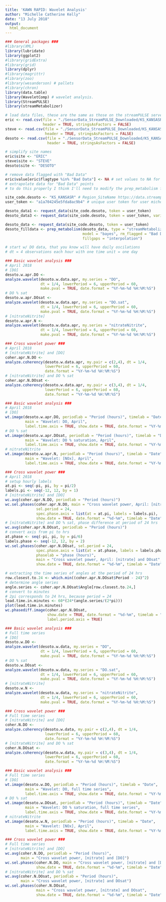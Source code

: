 ```yaml
---
title: 'KAWN RAPID: Wavelet Analysis'
author: "Michelle Catherine Kelly"
date: "13 July 2018"
output:
  html_document
---
```


```r
### General packages ###
#library(XML)
library(lubridate)
library(ggplot2)
#library(gridExtra)
#library(grid)
library(dplyr)
#library(magrittr)
#library(zoo)
#library(wesanderson) # pallets
#library(chron)
library(data.table)
library(WaveletComp) # wavelet analysis.
library(StreamPULSE)
library(streamMetabolizer)
```

```r
# load data files, these are the same as those on the streamPULSE server, dateTime is in UTC
eric <- read.csv(file = "./SensorData_StreamPULSE_Downloaded/KS_KANSASREASTLAWRENCE_sensorData.csv",
                 header = TRUE, stringsAsFactors = FALSE)
steve <- read.csv(file = "./SensorData_StreamPULSE_Downloaded/KS_KANSASRFALLLEAF_sensorData.csv",
                  header = TRUE, stringsAsFactors = FALSE)
desoto <- read.csv(file = "./SensorData_StreamPULSE_Downloaded/KS_KANSASR_sensorData.csv",
                   header = TRUE, stringsAsFactors = FALSE)

# simplify site names
eric$site <- "ERIC"
steve$site <- "STEVE"
desoto$site <- "DESOTO"

# remove data flagged with "Bad Data"
eric$value[eric$flagtype %in% "Bad Data"] <- NA # set values to NA for points flagged "Bad Data"
# extrapolate data for "Bad Data" points
# to do this properly I think I'll need to modify the prep_metabolism function to ensure that N data has been cleaned in the same way as metabolism data

site_code.desoto <- "KS_KANSASR" # Region_SiteName https://data.streampulse.org/sitelist
user_token <- "a1a704245e5fda8ac9b4" # unique user token for user michelleckelly

desoto_data1 <- request_data(site_code.desoto, token = user_token)
desoto_data3 <- request_data(site_code.desoto, token = user_token, variables = 'Nitrate_mgL')

desoto_data <- request_data(site_code.desoto, token = user_token)
desoto_filldata <- prep_metabolism(desoto_data, type = "streamMetabolizer", 
                                   model = "bayes", rm_flagged = "Bad Data", 
                                   fillgaps = "interpolation")
```



```r
# start w/ DO data, that you know will have daily oscilations
# dt = 4 observations each hour with one time unit = one day

### Basic wavelet analysis ###
# April 2018
# [DO]
desoto.w.apr.DO <- 
analyze.wavelet(desoto.w.data.apr, my.series = "DO", 
                dt = 1/4, lowerPeriod = 6, upperPeriod = 60,
                make.pval = TRUE, date.format = "%Y-%m-%d %H:%M:%S")
# DO % sat
desoto.w.apr.DOsat <- 
analyze.wavelet(desoto.w.data.apr, my.series = "DO.sat", 
                dt = 1/4, lowerPeriod = 6, upperPeriod = 60,
                make.pval = TRUE, date.format = "%Y-%m-%d %H:%M:%S")
# [nitrateNitrite]
desoto.w.apr.N <- 
analyze.wavelet(desoto.w.data.apr, my.series = "nitrateNitrite", 
                dt = 1/4, lowerPeriod = 6, upperPeriod = 60,
                make.pval = TRUE, date.format = "%Y-%m-%d %H:%M:%S")

### Cross wavelet power ###
# April 2018
# [nitrateNitrite] and [DO]
coher.apr.N.DO <- 
analyze.coherency(desoto.w.data.apr, my.pair = c(2,4), dt = 1/4, 
                  lowerPeriod = 6, upperPeriod = 60,
                  date.format = "%Y-%m-%d %H:%M:%S")
# [nitrateNitrite] and DO % sat
coher.apr.N.DOsat <- 
analyze.coherency(desoto.w.data.apr, my.pair = c(3,4), dt = 1/4, 
                  lowerPeriod = 6, upperPeriod = 60,
                  date.format = "%Y-%m-%d %H:%M:%S")
```

```r
### Basic wavelet analysis ###
# April 2018
# [DO]
wt.image(desoto.w.apr.DO, periodlab = "Period (hours)", timelab = "Date", 
         main = "Wavelet: DO, April",
         label.time.axis = TRUE, show.date = TRUE, date.format = "%Y-%m-%d")
# DO % sat
wt.image(desoto.w.apr.DOsat, periodlab = "Period (hours)", timelab = "Date", 
         main = "Wavelet: DO % saturation, April",
         label.time.axis = TRUE, show.date = TRUE, date.format = "%Y-%m-%d")
# nitrateNitrite
wt.image(desoto.w.apr.N, periodlab = "Period (hours)", timelab = "Date", 
         main = "Wavelet: [NOx], April",
         label.time.axis = TRUE, show.date = TRUE, date.format = "%Y-%m-%d")

### Cross wavelet power ###
# April 2018
# setup hourly labels
at.pi <- seq(-pi, pi, by = pi/2)
labels.pi <- seq(-12, 12, by = 1)
# [nitrateNitrite] and [DO]
wc.avg(coher.apr.N.DO, periodlab = "Period (hours)")
wc.sel.phases(coher.apr.N.DO, main = "Cross wavelet power, April: [nitrate] and [DO]", 
              sel.period = 24,
              spec.phase.axis = list(at = at.pi, labels = labels.pi),
              show.date = TRUE, date.format = "%d-%m", timelab = "Date")
# [nitrateNitrite] and DO % sat, phase difference at period of 24 hrs
wc.avg(coher.apr.N.DOsat, periodlab = "Period (hours)")
# convert axis from pi to hrs
at.phase <- seq(-pi, pi, by = pi/6)
labels.phase <- seq(-12, 12, by = 2)
wc.sel.phases(coher.apr.N.DOsat, sel.period = 24,
              spec.phase.axis = list(at = at.phase, labels = labels.phase),
              phaselab = "phase (hours)",
              main = "Cross wavelet power, April: [nitrate] and DOsat",
              show.date = TRUE, date.format = "%d-%m", timelab = "Date")

# extracting the time series of angles at the period of 24 hrs
row.closest.to.24 <- which.min((coher.apr.N.DOsat$Period - 24)^2)
# determine angle series
angle.series <- coher.apr.N.DOsat$Angle[row.closest.to.24,]
# convert to minutes
# 2pi corresponds to 24 hrs, because period = 24
lead.time.in.minutes <- 60*(24*(angle.series/(2*pi)))
plot(lead.time.in.minutes)
wc.phasediff.image(coher.apr.N.DOsat, 
                   show.date = TRUE, date.format = "%d-%m", timelab = "Date",
                   label.period.axis = TRUE)
```

```r
### Basic wavelet analysis ###
# Full time series
# [DO]
desoto.w.DO <- 
analyze.wavelet(desoto.w.data, my.series = "DO", 
                dt = 1/4, lowerPeriod = 6, upperPeriod = 60,
                make.pval = TRUE, date.format = "%Y-%m-%d %H:%M:%S")
# DO % sat
desoto.w.DOsat <- 
analyze.wavelet(desoto.w.data, my.series = "DO.sat", 
                dt = 1/4, lowerPeriod = 6, upperPeriod = 60,
                make.pval = TRUE, date.format = "%Y-%m-%d %H:%M:%S")
# [nitrateNitrite]
desoto.w.N <- 
analyze.wavelet(desoto.w.data, my.series = "nitrateNitrite", 
                dt = 1/4, lowerPeriod = 6, upperPeriod = 60,
                make.pval = TRUE, date.format = "%Y-%m-%d %H:%M:%S")

### Cross wavelet power ###
# Full time series
# [nitrateNitrite] and [DO]
coher.N.DO <- 
analyze.coherency(desoto.w.data, my.pair = c(2,4), dt = 1/4, 
                  lowerPeriod = 6, upperPeriod = 60,
                  date.format = "%Y-%m-%d %H:%M:%S")
# [nitrateNitrite] and DO % sat
coher.N.DOsat <- 
analyze.coherency(desoto.w.data, my.pair = c(3,4), dt = 1/4, 
                  lowerPeriod = 6, upperPeriod = 60,
                  date.format = "%Y-%m-%d %H:%M:%S")
```

```r
### Basic wavelet analysis ###
# Full time series
# [DO]
wt.image(desoto.w.DO, periodlab = "Period (hours)", timelab = "Date", 
         main = "Wavelet: DO, full time series",
         label.time.axis = TRUE, show.date = TRUE, date.format = "%Y-%m-%d")
# DO % sat
wt.image(desoto.w.DOsat, periodlab = "Period (hours)", timelab = "Date", 
         main = "Wavelet: DO % saturation, full time series",
         label.time.axis = TRUE, show.date = TRUE, date.format = "%Y-%m-%d")
# nitrateNitrite
wt.image(desoto.w.N, periodlab = "Period (hours)", timelab = "Date", 
         main = "Wavelet: [NOx], April",
         label.time.axis = TRUE, show.date = TRUE, date.format = "%Y-%m-%d")

### Cross wavelet power ###
# Full time series
# [nitrateNitrite] and [DO]
wc.avg(coher.N.DO, periodlab = "Period (hours)", 
       main = "Cross wavelet power, [nitrate] and [DO]")
wc.sel.phases(coher.N.DO, main = "Cross wavelet power, [nitrate] and [DO]", 
              show.date = TRUE, date.format = "%d-%m", timelab = "Date")
# [nitrateNitrite] and DO % sat
wc.avg(coher.N.DOsat, periodlab = "Period (hours)",
       main = "Cross wavelet power, [nitrate] and DOsat")
wc.sel.phases(coher.N.DOsat, 
              main = "Cross wavelet power, [nitrate] and DOsat",
              show.date = TRUE, date.format = "%d-%m", timelab = "Date")
```

